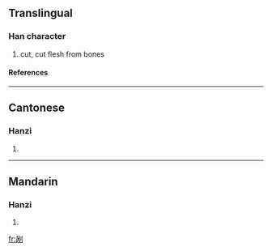 {{see|剮}}

==Translingual==
===Han character===
{{Han char|rn=18|rad=刀|as=07|sn=9|four=|canj=口月中弓 (RBLN)}}
# cut, cut flesh from bones
====References====
{{Han ref|kx=0140.291|hdz=10342.020|uh=5250|ud=21072}}
----
==Cantonese==
===Hanzi===
{{yue-hanzi|jyut=|y=wa2}}
# {{defn|Cantonese}}
----
==Mandarin==
===Hanzi===
{{cmn-hanzi|tra=剮|pin=[[chuāng]] (chuang1), [[guǎ]] (gua3)|wg=ch'uang<sup>1</sup>, kua<sup>3</sup>}}
# {{defn|Mandarin}}




[[fr:剐]]